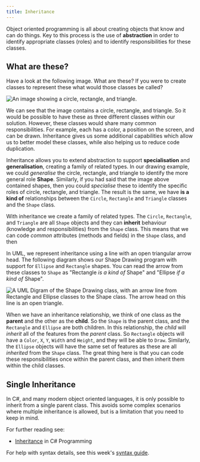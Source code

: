 ```yaml
---
title: Inheritance
---
```


Object oriented programming is all about creating objects that know and can do things. Key to this process is the use of **abstraction** in order to identify appropriate classes (roles) and to identify responsibilities for these classes.

## What are these?

Have a look at the following image. What are these? If you were to create classes to represent these what would those classes be called?

![An image showing a circle, rectangle, and triangle.](./images/Shapes.png)

We can see that the image contains a circle, rectangle, and triangle. So it would be possible to have these as three different classes within our solution. However, these classes would share many common responsibilities. For example, each has a color, a position on the screen, and can be drawn. Inheritance gives us some additional capabilities which allow us to better model these classes, while also helping us to reduce code duplication.

Inheritance allows you to extend abstraction to support **specialisation** and **generalisation**, creating a family of related types. In our drawing example, we could _generalise_ the circle, rectangle, and triangle to identify the more general role **Shape**. Similarly, if you had said that the image above contained shapes, then you could _specialise_ these to identify the specific roles of circle, rectangle, and triangle. The result is the same, we have **is a kind of** relationships between the `Circle`, `Rectangle` and `Triangle` classes and the `Shape` class.

With inheritance we create a family of related types. The `Circle`, `Rectangle`, and `Triangle` are all `Shape` objects and they can **inherit** behaviour (knowledge and responsibilities) from the `Shape` class. This means that we can code _common_ attributes (methods and fields) in the `Shape` class, and then 

In UML, we represent inheritance using a line with an open triangular arrow head. The following diagram shows our Shape Drawing program with support for `Ellipse` and `Rectangle` shapes. You can read the arrow from these classes to `Shape` as "Rectangle _is a kind of_ Shape" and "Ellipse _if a kind of_ Shape".

![A UML Digram of the Shape Drawing class, with an arrow line from Rectangle and Ellipse classes to the Shape class. The arrow head on this line is an open triangle.](./images/ShapesUML.png)

When we have an inheritance relationship, we think of one class as the **parent** and the other as the **child**. So the `Shape` is the parent class, and the `Rectangle` and `Ellipse` are both children. In this relationship, the _child_ will _inherit_ all of the features from the _parent_ class. So `Rectangle` objects will have a `Color`,  `X`, `Y`, `Width` and `Height`, and they will be able to `Draw`. Similarly, the `Ellipse` objects will have the same set of features as these are all _inherited_ from the `Shape` class. The great thing here is that you can code these responsibilities once within the parent class, and then inherit them within the child classes.

## Single Inheritance

In C#, and many modern object oriented languages, it is only possible to inherit from a single parent class. This avoids some complex scenarios where multiple inheritance is allowed, but is a limitation that you need to keep in mind.

For further reading see:
* [Inheritance](https://en.wikibooks.org/wiki/C_Sharp_Programming/Inheritance) in C# Programming

For help with syntax details, see this week's [syntax guide](/book/part-3-programs-as-concepts/7-inheritance-polymorphism/1-concepts/08-syntax-guide).
